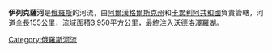 {{unreferenced|time=2019-01-26T08:05:54+00:00}}
'''伊列克薩河'''是[[俄羅斯|俄羅斯]]的河流，由[[阿爾漢格爾斯克州|阿爾漢格爾斯克州]]和[[卡累利阿共和國|卡累利阿共和國]]負責管轄，河道全長155公里，流域面積3,950平方公里，最終注入[[沃德洛澤羅湖|沃德洛澤羅湖]]。

{{Coord|62|28|52|N|36|55|18|E|display=title|region:RU-ARK_type:river_source:dewiki}}

{{Russia-geo-stub}}
[[Category:俄羅斯河流|Category:俄羅斯河流]]